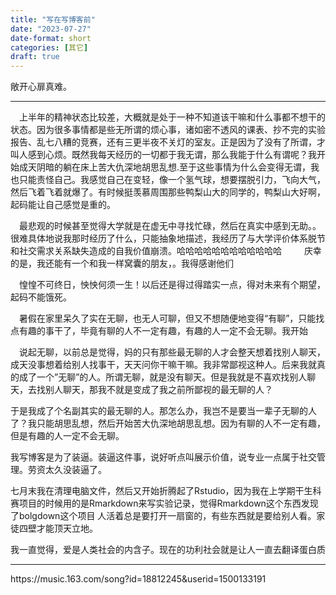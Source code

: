 ```yaml
---
title: "写在写博客前"
date: "2023-07-27"
date-format: short
categories: [其它]
draft: true
---
```


敞开心扉真难。

------------------------------------------------------------------------

  上半年的精神状态比较差，大概就是处于一种不知道该干嘛和什么事都不想干的状态。因为很多事情都是些无所谓的烦心事，诸如密不透风的课表、抄不完的实验报告、乱七八糟的竞赛，还有三更半夜不关灯的室友。正是因为了没有了所谓，才叫人感到心烦。既然我每天经历的一切都于我无谓，那么我能于什么有谓呢？我开始成天阴暗的躺在床上苦大仇深地胡思乱想.至于这些事情为什么会变得无谓，我也只能责怪自己。我感觉自己在变轻，像一个氢气球，想要摆脱引力，飞向大气，然后飞着飞着就爆了。有时候挺羡慕周围那些鸭梨山大的同学的，鸭梨山大好啊，起码能让自己感觉是重的。

  最悲观的时候甚至觉得大学就是在虚无中寻找忙碌，然后在真实中感到无助。。很难具体地说我那时经历了什么，只能抽象地描述，我经历了与大学评价体系脱节和社交需求关系缺失造成的自我价值崩溃。[哈哈哈哈哈哈哈哈哈哈哈哈]{.aside}
  
  庆幸的是，我还能有一个和我一样窝囊的朋友，。我得感谢他们

  惶惶不可终日，怏怏何须一生！以后还是得过得踏实一点，得对未来有个期望，起码不能饿死。


  暑假在家里呆久了实在无聊，也无人可聊，但又不想随便地变得“有聊”，只能找点有趣的事干了，毕竟有聊的人不一定有趣，有趣的人一定不会无聊。我开始

  说起无聊，以前总是觉得，妈的只有那些最无聊的人才会整天想着找别人聊天，成天没事想着给别人找事干，天天问你干嘛干嘛。我非常鄙视这种人。后来我就真的成了一个"无聊"的人。所谓无聊，就是没有聊天。但是我就是不喜欢找别人聊天，去找别人聊天，那我不就是变成了我之前所鄙视的最无聊的人？

于是我成了个名副其实的最无聊的人。那怎么办，我岂不是要当一辈子无聊的人了？我只能胡思乱想，然后开始苦大仇深地胡思乱想。因为有聊的人不一定有趣，但是有趣的人一定不会无聊。

我写博客是为了装逼。装逼这件事，说好听点叫展示价值，说专业一点属于社交管理。劳资太久没装逼了。

七月末我在清理电脑文件，然后又开始折腾起了Rstudio，因为我在上学期干生科赛项目的时候用的是Rmarkdown来写实验记录，觉得Rmarkdown这个东西发现了bolgdown这个项目 人活着总是要打开一扇窗的，有些东西就是要给别人看。家徒四壁才能顶天立地。

我一直觉得，爱是人类社会的内含子。现在的功利社会就是让人一直去翻译蛋白质

------------------------------------------------------------------------

https://music.163.com/song?id=18812245&userid=1500133191
